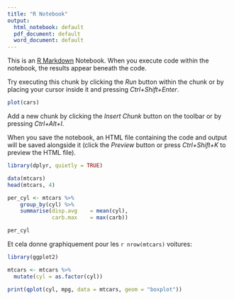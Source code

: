```yaml
---
title: "R Notebook"
output:
  html_notebook: default
  pdf_document: default
  word_document: default
---
```


This is an [R Markdown](http://rmarkdown.rstudio.com) Notebook. When you execute code within the notebook, the results appear beneath the code. 

Try executing this chunk by clicking the *Run* button within the chunk or by placing your cursor inside it and pressing *Ctrl+Shift+Enter*. 

```r
plot(cars)
```

Add a new chunk by clicking the *Insert Chunk* button on the toolbar or by pressing *Ctrl+Alt+I*.

When you save the notebook, an HTML file containing the code and output will be saved alongside it (click the *Preview* button or press *Ctrl+Shift+K* to preview the HTML file).
```r
library(dplyr, quietly = TRUE)

data(mtcars)
head(mtcars, 4)
```


```r
per_cyl <- mtcars %>%
    group_by(cyl) %>%
    summarise(disp.avg    = mean(cyl),
              carb.max    = max(carb))

per_cyl
```

Et cela donne graphiquement pour les `r nrow(mtcars)` voitures:

```r
library(ggplot2)

mtcars <- mtcars %>%
  mutate(cyl = as.factor(cyl))

print(qplot(cyl, mpg, data = mtcars, geom = "boxplot"))
```

